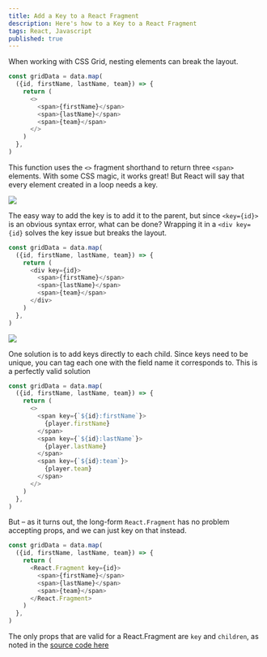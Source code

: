 ```yaml
---
title: Add a Key to a React Fragment
description: Here's how to a Key to a React Fragment
tags: React, Javascript
published: true
---
```


When working with CSS Grid, nesting elements can break the layout.

```js numbered
const gridData = data.map(
  ({id, firstName, lastName, team}) => {
    return (
      <>
        <span>{firstName}</span>
        <span>{lastName}</span>
        <span>{team}</span>
      </>
    )
  },
)
```

This function uses the `<>` fragment shorthand to return three `<span>` elements. With some CSS magic, it works great! But React will say that every element created in a loop needs a key.

![](/images/add-props-to-react-fragment_2021-06-24-02-04-27.png)

The easy way to add the key is to add it to the parent, but since `<key={id}>` is an obvious syntax error, what can be done? Wrapping it in a `<div key={id}` solves the key issue but breaks the layout.

```js numbered {4, 8}
const gridData = data.map(
  ({id, firstName, lastName, team}) => {
    return (
      <div key={id}>
        <span>{firstName}</span>
        <span>{lastName}</span>
        <span>{team}</span>
      </div>
    )
  },
)
```

![](/images/add-props-to-react-fragment_2021-06-24-02-04-11.png)

One solution is to add keys directly to each child. Since keys need to be unique, you can tag each one with the field name it corresponds to. This is a perfectly valid solution

```js
const gridData = data.map(
  ({id, firstName, lastName, team}) => {
    return (
      <>
        <span key={`${id}:firstName`}>
          {player.firstName}
        </span>
        <span key={`${id}:lastName`}>
          {player.lastName}
        </span>
        <span key={`${id}:team`}>
          {player.team}
        </span>
      </>
    )
  },
)
```

But – as it turns out, the long-form `React.Fragment` has no problem accepting props, and we can just key on that instead.

```js
const gridData = data.map(
  ({id, firstName, lastName, team}) => {
    return (
      <React.Fragment key={id}>
        <span>{firstName}</span>
        <span>{lastName}</span>
        <span>{team}</span>
      </React.Fragment>
    )
  },
)
```

<SideNote>

The only props that are valid for a React.Fragment are `key` and `children`, as noted in the [source code here](https://github.com/facebook/react/blob/master/packages/react/src/jsx/ReactJSXElementValidator.js#L281)

</SideNote>

